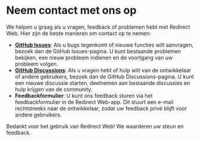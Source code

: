 # Neem contact met ons op

We helpen u graag als u vragen, feedback of problemen hebt met Redirect Web. Hier zijn de beste manieren om contact op te nemen:

- **[GitHub Issues](https://github.com/mshibanami/RedirectWeb/issues)**: Als u bugs tegenkomt of nieuwe functies wilt aanvragen, bezoek dan de GitHub Issues-pagina. U kunt bestaande problemen bekijken, een nieuw probleem indienen en de voortgang van uw probleem volgen.
- **[GitHub Discussions](https://github.com/mshibanami/RedirectWeb/discussions)**: Als u vragen hebt of hulp wilt van de ontwikkelaar of andere gebruikers, bezoek dan de GitHub Discussions-pagina. U kunt een nieuwe discussie starten, deelnemen aan bestaande discussies en hulp krijgen van de community.
- **Feedbackformulier**: U kunt ons feedback sturen via het feedbackformulier in de Redirect Web-app. Dit stuurt een e-mail rechtstreeks naar de ontwikkelaar, zodat uw feedback privé blijft voor andere gebruikers.

Bedankt voor het gebruik van Redirect Web! We waarderen uw steun en feedback.
